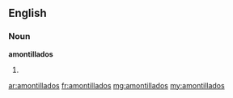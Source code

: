 ==English==

===Noun===
'''amontillados'''

# {{plural of|amontillado}}

[[ar:amontillados]]
[[fr:amontillados]]
[[mg:amontillados]]
[[my:amontillados]]